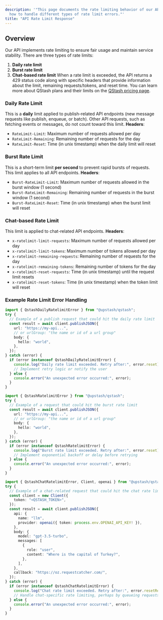 ```yaml
---
description: '"This page documents the rate limiting behavior of our API and explains
  how to handle different types of rate limit errors."'
title: "API Rate Limit Response"
---
```

## Overview
Our API implements rate limiting to ensure fair usage and maintain service stability. There are three types of rate limits:
1. **Daily rate limit**
2. **Burst rate limit**
3. **Chat-based rate limit**
When a rate limit is exceeded, the API returns a 429 status code along with specific headers that provide information about the limit, remaining requests/tokens, and reset time.
You can learn more about QStash plans and their limits on the [QStash pricing page](https://upstash.com/pricing/qstash).
### Daily Rate Limit
This is a **daily** limit applied to publish-related API endpoints (new message requests like publish, enqueue, or batch). Other API requests, such as fetching events or messages, do not count toward this limit.
**Headers**:
- `RateLimit-Limit`: Maximum number of requests allowed per day
- `RateLimit-Remaining`: Remaining number of requests for the day
- `RateLimit-Reset`: Time (in unix timestamp) when the daily limit will reset
### Burst Rate Limit
This is a short-term limit **per second** to prevent rapid bursts of requests. This limit applies to all API endpoints.
**Headers**:
- `Burst-RateLimit-Limit`: Maximum number of requests allowed in the burst window (1 second)
- `Burst-RateLimit-Remaining`: Remaining number of requests in the burst window (1 second)
- `Burst-RateLimit-Reset`: Time (in unix timestamp) when the burst limit will reset
### Chat-based Rate Limit
This limit is applied to chat-related API endpoints.
**Headers**:
- `x-ratelimit-limit-requests`: Maximum number of requests allowed per day
- `x-ratelimit-limit-tokens`: Maximum number of tokens allowed per day
- `x-ratelimit-remaining-requests`: Remaining number of requests for the day
- `x-ratelimit-remaining-tokens`: Remaining number of tokens for the day
- `x-ratelimit-reset-requests`: Time (in unix timestamp) until the request limit resets
- `x-ratelimit-reset-tokens`: Time (in unix timestamp) when the token limit will reset
### Example Rate Limit Error Handling
```typescript Handling Daily Rate Limit Error
import { QstashDailyRatelimitError } from "@upstash/qstash";
try {
  // Example of a publish request that could hit the daily rate limit
  const result = await client.publishJSON({
    url: "https://my-api...",
    // or urlGroup: "the name or id of a url group"
    body: {
      hello: "world",
    },
  });
} catch (error) {
  if (error instanceof QstashDailyRatelimitError) {
    console.log("Daily rate limit exceeded. Retry after:", error.reset);
    // Implement retry logic or notify the user
  } else {
    console.error("An unexpected error occurred:", error);
  }
}
```
```typescript Handling Burst Rate Limit Error
import { QstashRatelimitError } from "@upstash/qstash";
try {
  // Example of a request that could hit the burst rate limit
  const result = await client.publishJSON({
    url: "https://my-api...",
    // or urlGroup: "the name or id of a url group"
    body: {
      hello: "world",
    },
  });
} catch (error) {
  if (error instanceof QstashRatelimitError) {
    console.log("Burst rate limit exceeded. Retry after:", error.reset);
    // Implement exponential backoff or delay before retrying
  } else {
    console.error("An unexpected error occurred:", error);
  }
}
```
```typescript Handling Chat-based Rate Limit Error
import { QstashChatRatelimitError, Client, openai } from "@upstash/qstash";
try {
  // Example of a chat-related request that could hit the chat rate limit
  const client = new Client({
    token: "<QSTASH_TOKEN>",
  });
  const result = await client.publishJSON({
    api: {
      name: "llm",
      provider: openai({ token: process.env.OPENAI_API_KEY! }),
    },
    body: {
      model: "gpt-3.5-turbo",
      messages: [
        {
          role: "user",
          content: "Where is the capital of Turkey?",
        },
      ],
    },
    callback: "https://oz.requestcatcher.com/",
  });
} catch (error) {
  if (error instanceof QstashChatRatelimitError) {
    console.log("Chat rate limit exceeded. Retry after:", error.resetRequests);
    // Handle chat-specific rate limiting, perhaps by queueing requests
  } else {
    console.error("An unexpected error occurred:", error);
  }
}
```